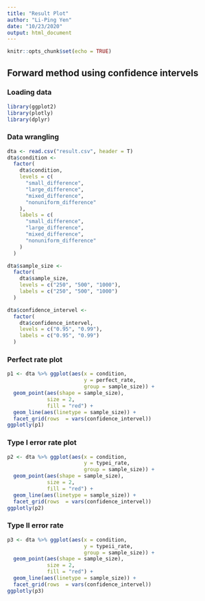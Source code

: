 ```yaml
---
title: "Result Plot"
author: "Li-Ping Yen"
date: "10/23/2020"
output: html_document
---
```


```r
knitr::opts_chunk$set(echo = TRUE)
```

## Forward method using confidence intervels

### Loading data

```r
library(ggplot2)
library(plotly)
library(dplyr)
```

### Data wrangling

```r
dta <- read.csv("result.csv", header = T)
dta$condition <-
  factor(
    dta$condition,
    levels = c(
      "small_difference",
      "large_difference",
      "mixed_difference",
      "nonuniform_difference"
    ),
    labels = c(
      "small_difference",
      "large_difference",
      "mixed_difference",
      "nonuniform_difference"
    )
  )

dta$sample_size <-
  factor(
    dta$sample_size,
    levels = c("250", "500", "1000"),
    labels = c("250", "500", "1000")
  )

dta$confidence_intervel <-
  factor(
    dta$confidence_intervel,
    levels = c("0.95", "0.99"),
    labels = c("0.95", "0.99")
  )
```

### Perfect rate plot

```r
p1 <- dta %>% ggplot(aes(x = condition,
                         y = perfect_rate,
                         group = sample_size)) +
  geom_point(aes(shape = sample_size),
             size = 2,
             fill = "red") +
  geom_line(aes(linetype = sample_size)) +
  facet_grid(rows  = vars(confidence_intervel))
ggplotly(p1)
```

### Type I error rate plot

```r
p2 <- dta %>% ggplot(aes(x = condition,
                         y = typei_rate,
                         group = sample_size)) +
  geom_point(aes(shape = sample_size),
             size = 2,
             fill = "red") +
  geom_line(aes(linetype = sample_size)) +
  facet_grid(rows  = vars(confidence_intervel))
ggplotly(p2)
```

### Type II error rate

```r
p3 <- dta %>% ggplot(aes(x = condition,
                         y = typeii_rate,
                         group = sample_size)) +
  geom_point(aes(shape = sample_size),
             size = 2,
             fill = "red") +
  geom_line(aes(linetype = sample_size)) +
  facet_grid(rows  = vars(confidence_intervel))
ggplotly(p3)
```